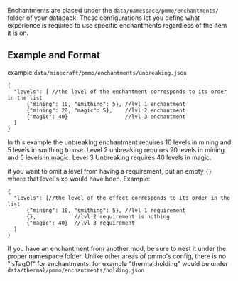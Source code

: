 Enchantments are placed under the `data/namespace/pmmo/enchantments/` folder of your datapack.  These configurations let you define what experience is required to use specific enchantments regardless of the item it is on.

## Example and Format
example `data/minecraft/pmmo/enchantments/unbreaking.json`
```json5
{
  "levels": [ //the level of the enchantment corresponds to its order in the list
      {"mining": 10, "smithing": 5}, //lvl 1 enchantment
      {"mining": 20, "magic": 5},    //lvl 2 enchantment
      {"magic": 40}                  //lvl 3 enchantment
  ]
}
```
In this example the unbreaking enchantment requires 10 levels in mining and 5 levels in smithing to use.  Level 2 unbreaking requires 20 levels in mining and 5 levels in magic.  Level 3 Unbreaking requires 40 levels in magic.

if you want to omit a level from having a requirement, put an empty `{}` where that level's xp would have been.  Example:
```json5
{
  "levels": [//the level of the effect corresponds to its order in the list
      {"mining": 10, "smithing": 5}, //lvl 1 requirement
      {},            //lvl 2 requirement is nothing
      {"magic": 40}  //lvl 3 requirement
  ]
}
```

If you have an enchantment from another mod, be sure to nest it under the proper namespace folder.  Unlike other areas of pmmo's config, there is no "isTagOf" for enchantments.  for example "thermal:holding" would be under `data/thermal/pmmo/enchantments/holding.json`